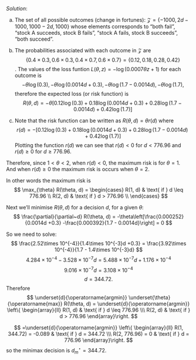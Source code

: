 
*Solution*: 


a. The set of all possible outcomes (change in fortunes): $\mathcal{Z} = \{-1000, 2d - 1000, 1000 - 2d, 1000\}$ whose elements corresponds to "both fail", "stock A succeeds, stock B fails", "stock A fails, stock B succeeds", "both succeed".

b. The probabilities associated with each outcome in $\mathcal{Z}$ are
$$\{0.4\times 0.3, 0.6\times 0.3, 0.4\times 0.7, 0.6\times 0.7\}=\{0.12, 0.18, 0.28, 0.42\}$$. 
The values of the loss funtion $L(\theta, z) = -\log(0.0007\theta z + 1)$ for each outcome is
$$-\theta\log(0.3), -\theta\log(0.0014d + 0.3), -\theta\log(1.7 - 0.0014d), -\theta\log(1.7),$$ 
therefore the expected loss (or risk function) is
$$
R(\theta, d) = -\theta\left[0.12\log(0.3) + 0.18\log(0.0014d +0.3) + 0.28\log(1.7 - 0.0014d) + 0.42\log(1.7)\right]
$$

c. 
Note that the risk function can be written as $R(\theta, d) = \theta r(d)$ where 
$$
r(d) = -\left[0.12\log(0.3) + 0.18\log(0.0014d +0.3) + 0.28\log(1.7 - 0.0014d) + 0.42\log(1.7)\right]
$$
Plotting the function $r(d)$ we can see that $r(d) < 0$ for $d < 776.96$ and $r(d) \geq 0$ for $d \geq 776.96$.



Therefore, since $1 < \theta < 2$, when $r(d) < 0$, the maximum risk is for $\theta = 1$. And when  $r(d) \geq 0$ the maximum risk is occurs when $\theta = 2$.

In other words the maximum risk is
$$
\max_{\theta} R(\theta, d) = 
\begin{cases}
R(1, d) & \text{ if } d \leq 776.96 \\
R(2, d) & \text{ if } d > 776.96 \\
\end{cases}
$$

Next we'll minimise $R(\theta, d)$ for a decision $d$, for a given $\theta$:
$$
\frac{\partial}{\partial~d} R(\theta, d) = -\theta\left[\frac{0.000252}{0.0014d +0.3} -\frac{0.000392}{1.7 - 0.0014d}\right] = 0
$$

So we need to solve:
$$
\frac{2.52\times 10^{-4}}{1.4\times 10^{-3}d +0.3} = \frac{3.92\times 10^{-4}}{1.7 - 1.4\times 10^{-3}d} 
$$
$$
4.284 \times 10^{-4} - 3.528 \times 10^{-7}d = 5.488 \times 10^{-7}d + 1.176 \times 10^{-4} 
$$
$$
9.016 \times 10^{-7}d = 3.108 \times 10^{-4} 
$$
$$
d = 344.72.
$$
Therefore
$$
\underset{d}{\operatorname{argmin}} \underset{\theta}{\operatorname{max}} R(\theta, d) =
\underset{d}{\operatorname{argmin}}
\left\{
\begin{array}{ll}
R(1, d) & \text{ if } d \leq 776.96 \\\
R(2, d) & \text{ if } d > 776.96 
\end{array}\right.
$$

$$
=\underset{d}{\operatorname{argmin}}
\left\{
\begin{array}{ll}
R(1, 344.72) = -0.089 & \text{ if } d = 344.72 \\\
R(2, 776.96)  = 0 & \text{ if } d = 776.96 
\end{array}\right.
$$
so the minimax decision is $d^{\star}_{m} = 344.72$.
